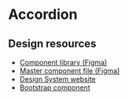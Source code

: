 
<Meta of={AccordionStories} />

# Accordion
<Canvas>
  <Story of={AccordionStories.Default} />
</Canvas>

## Design resources

- [Component library (Figma)](https://www.figma.com/file/qKsxl3ogIlBp7dafgxXuCA/QLD-GOV-DDS?type=design&node-id=6276-45691&mode=design&t=chjWFr1CLu6KQXzg-4)
- [Master component file (Figma)](https://www.figma.com/file/qKsxl3ogIlBp7dafgxXuCA/QLD-GOV-DDS?type=design&node-id=5990-98109&mode=design&t=ORVHLonASEFQzPeD-0)
- [Design System website](https://www.design-system.health.qld.gov.au/components/accordions)
- [Bootstrap component](https://getbootstrap.com/docs/5.3/components/accordion/)
